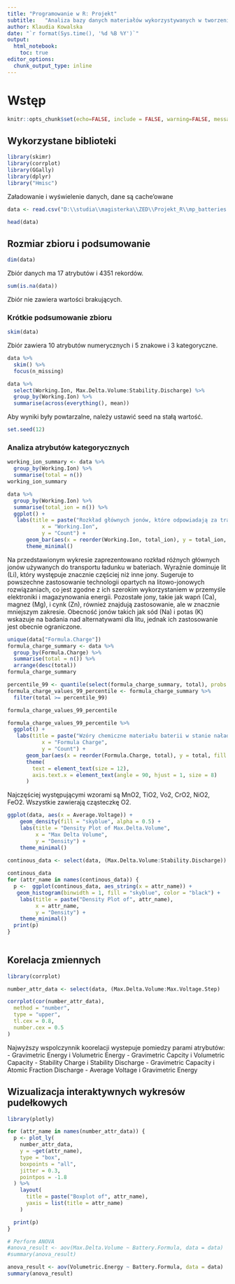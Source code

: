 ```yaml
---
title: "Programowanie w R: Projekt"
subtitle:   "Analiza bazy danych materiałów wykorzystywanych w tworzeniu baterii"
author: Klaudia Kowalska
date: "`r format(Sys.time(), '%d %B %Y')`"
output: 
  html_notebook:
    toc: true
editor_options: 
  chunk_output_type: inline
---
```



# Wstęp

```r
knitr::opts_chunk$set(echo=FALSE, include = FALSE, warning=FALSE, message=FALSE)
```

## Wykorzystane biblioteki
```r
library(skimr)
library(corrplot)
library(GGally)
library(dplyr)
library("Hmisc")
```

Załadowanie i wyświelenie danych, dane są cache'owane

```r
data <- read.csv("D:\\studia\\magisterka\\ZED\\Projekt_R\\mp_batteries.csv")
```

```r
head(data)
```

## Rozmiar zbioru i podsumowanie 
```r
dim(data)
```
Zbiór danych ma 17 atrybutów i 4351 rekordów.

```r
sum(is.na(data))
```

Zbiór nie zawiera wartości brakujących.

### Krótkie podsumowanie zbioru

```r
skim(data)
```
Zbiór zawiera 10 atrybutów numerycznych i 5 znakowe i 3 kategoryczne.

```r
data %>%
  skim() %>%
  focus(n_missing)
```

```r
data %>%
  select(Working.Ion, Max.Delta.Volume:Stability.Discharge) %>%
  group_by(Working.Ion) %>%
  summarise(across(everything(), mean))

```


Aby wyniki były powtarzalne, należy ustawić seed na stałą wartość.
```r
set.seed(12)
```

### Analiza atrybutów kategorycznych
```r
working_ion_summary <- data %>%
  group_by(Working.Ion) %>%
  summarise(total = n())
working_ion_summary

data %>%
  group_by(Working.Ion) %>%
  summarise(total_ion = n()) %>%
  ggplot() +
   labs(title = paste("Rozkład głównych jonów, które odpowiadają za transport ładunku w baterii"),
           x = "Working.Ion",
           y = "Count") +
      geom_bar(aes(x = reorder(Working.Ion, total_ion), y = total_ion, fill = Working.Ion), stat = "identity") +
      theme_minimal() 
```
Na przedstawionym wykresie zaprezentowano rozkład różnych głównych jonów używanych do transportu ładunku w bateriach. Wyraźnie dominuje lit (Li), który występuje znacznie częściej niż inne jony. Sugeruje to powszechne zastosowanie technologii opartych na litowo-jonowych rozwiązaniach, co jest zgodne z ich szerokim wykorzystaniem w przemyśle elektroniki i magazynowania energii. Pozostałe jony, takie jak wapń (Ca), magnez (Mg), i cynk (Zn), również znajdują zastosowanie, ale w znacznie mniejszym zakresie. Obecność jonów takich jak sód (Na) i potas (K) wskazuje na badania nad alternatywami dla litu, jednak ich zastosowanie jest obecnie ograniczone.

```r
unique(data["Formula.Charge"])
formula_charge_summary <- data %>%
  group_by(Formula.Charge) %>%
  summarise(total = n()) %>%
  arrange(desc(total))
formula_charge_summary

percentile_99 <- quantile(select(formula_charge_summary, total), probs = 0.99, na.rm = TRUE)
formula_charge_values_99_percentile <- formula_charge_summary %>%
  filter(total >= percentile_99)

formula_charge_values_99_percentile

formula_charge_values_99_percentile %>%
  ggplot() +
   labs(title = paste("Wzóry chemiczne materiału baterii w stanie naładowanym"),
           x = "Formula Charge",
           y = "Count") +
      geom_bar(aes(x = reorder(Formula.Charge, total), y = total, fill = Formula.Charge), stat = "identity",  width = 0.5) +
      theme(
        text = element_text(size = 12),
        axis.text.x = element_text(angle = 90, hjust = 1, size = 8)
      )
```
Najczęściej występującymi wzorami są MnO2, TiO2, Vo2, CrO2, NiO2, FeO2. Wszystkie zawierają cząsteczkę O2.

```r
ggplot(data, aes(x = Average.Voltage)) +
    geom_density(fill = "skyblue", alpha = 0.5) +
    labs(title = "Density Plot of Max.Delta.Volume",
         x = "Max Delta Volume",
         y = "Density") +
    theme_minimal()
```

```r

continous_data <- select(data, (Max.Delta.Volume:Stability.Discharge))
  
continous_data                       
for (attr_name in names(continous_data)) {
  p <-  ggplot(continous_data, aes_string(x = attr_name)) +
   geom_histogram(binwidth = 1, fill = "skyblue", color = "black") +
    labs(title = paste("Density Plot of", attr_name),
         x = attr_name,
         y = "Density") +
    theme_minimal()
  print(p)
}               
                        


```
## Korelacja zmiennych

```r
library(corrplot)

number_attr_data <- select(data, (Max.Delta.Volume:Max.Voltage.Step)

corrplot(cor(number_attr_data),
  method = "number",
  type = "upper",
  tl.cex = 0.8, 
  number.cex = 0.5
)
```

Najwyższy wspolczynnik koorelacji wystepuje pomiedzy parami atrybutów:
- Gravimetric Energy i Volumetric Energy
- Gravimetric Capcity i Volumetric Capacity
- Stability Charge i Stability Discharge
- Gravimetric Capacity i Atomic Fraction Discharge
- Average Voltage i Gravimetric Energy 


## Wizualizacja interaktywnych wykresów pudełkowych

```r
library(plotly)

for (attr_name in names(number_attr_data)) {
  p <- plot_ly(
    number_attr_data, 
    y = ~get(attr_name),
    type = "box",
    boxpoints = "all",
    jitter = 0.3,
    pointpos = -1.8
  ) %>%
    layout(
      title = paste("Boxplot of", attr_name),
      yaxis = list(title = attr_name)
    )

  print(p)
}

```


```r
# Perform ANOVA
#anova_result <- aov(Max.Delta.Volume ~ Battery.Formula, data = data)
#summary(anova_result)

anova_result <- aov(Volumetric.Energy ~ Battery.Formula, data = data)
summary(anova_result)
```


